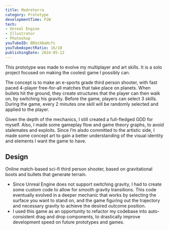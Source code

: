 ```yaml
---
title: Madreterra
category: Prototype
developmentTime: P2W
tech:
- Unreal Engine
- Illustrator
- Photoshop
youTubeID: BRUzX8aHcfs
youTubeAspectRatio: 16/10
publishingDate: 2024-05-12
---
```


This prototype was made to evolve my multiplayer and art skills. It is a solo project focused on making the coolest game I possibly can.

The concept is to make an e-sports grade third person shooter, with fast paced 4-player free-for-all matches that take place on planets. When bullets hit the ground, they create structures that the player can then walk on, by switching his gravity. Before the game, players can select 3 skills. During the game, every 2 minutes one skill will be randomly selected and applied to the player.

Given the depth of the mechanics, I still created a full-fledged GDD for myself. Also, I made some gameplay flow and game theory graphs, to avoid stalemates and exploits. Since I’m alsdo committed to the artistic side, I made some concept art to gain a better understanding of the visual identity and elements I want the game to have.

## Design

Online match-based sci-fi third person shooter, based on gravitational boots and bullets that generate terrain.

* Since Unreal Engine does not support switching gravity, I had to create some custom code to allow for smooth gravity transitions. This code eventually evolved in a deeper mechanic that works by selecting the surface you want to stand on, and the game figuring out the trajectory and necessary gravity to achieve the desired outcome position.
* I used this game as an opportunity to refactor my codebase into auto-consistent drag and drop components, to drastically improve development speed on future prototypes and games.
